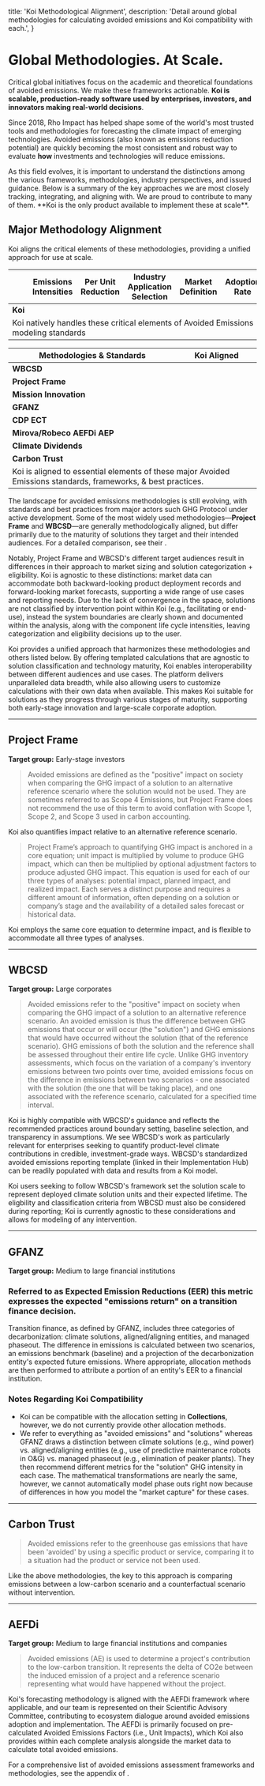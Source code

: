 
  title: 'Koi Methodological Alignment',
  description:
    'Detail around global methodologies for calculating avoided emissions and Koi compatibility with each.',
}

# Global Methodologies. At Scale.

<PageInformationalData lastModified={lastModified} />

Critical global initiatives focus on the academic and theoretical foundations of
avoided emissions. We make these frameworks actionable. **Koi is scalable,
production-ready software used by enterprises, investors, and innovators
making real-world decisions**.

Since 2018, Rho Impact has helped shape some of the world's most trusted tools and
methodologies for forecasting the climate impact of emerging technologies. Avoided
emissions (also known as emissions reduction potential) are quickly becoming the most
consistent and robust way to evaluate **how** investments and technologies will reduce emissions.

<Info>
As this field evolves, it is important to understand the distinctions
among the various frameworks, methodologies, industry perspectives, and issued guidance.
Below is a summary of the key approaches we are most closely tracking, integrating, and
aligning with. We are proud to contribute to many of them. **Koi is the only product
available to implement these at scale**.
</Info>

## Major Methodology Alignment
Koi aligns the critical elements of these methodologies, providing
a unified approach for use at scale.

<div className="mt-12 overflow-x-auto">
  <table className="koi-table min-w-full">
    <thead>
      <tr>
        <th className="text-right w-[10%] min-w-[80px]"></th>
        <th className="text-center w-[18%] min-w-[120px]">Emissions<br />Intensities</th>
        <th className="text-center w-[18%] min-w-[120px]">Per Unit<br />Reduction</th>
        <th className="text-center w-[18%] min-w-[140px]">Industry<br />Application Selection</th>
        <th className="text-center w-[18%] min-w-[120px]">Market<br />Definition</th>
        <th className="text-center w-[18%] min-w-[100px]">Adoption<br />Rate</th>
      </tr>
    </thead>
    <tbody className="text-center">
      <tr>
        <td className="text-right"><strong><i className="fak fa-koi-icon-flat text-koiOrange-400 mr-2"></i>Koi</strong></td>
        <td><i className="fas fa-check text-koiGreen-500"></i></td>
        <td><i className="fas fa-check text-koiGreen-500"></i></td>
        <td><i className="fas fa-check text-koiGreen-500"></i></td>
        <td><i className="fas fa-check text-koiGreen-500"></i></td>
        <td><i className="fas fa-check text-koiGreen-500"></i></td>
      </tr>
      <tr>
        <td colSpan="6" className="text-center">
          <span className="koi-docs-caption">
          Koi natively handles these critical elements of Avoided Emissions modeling standards
          </span>
        </td>
      </tr>
    </tbody>
  </table>
</div>

<div className="mt-12 overflow-x-auto">
  <table className="koi-table min-w-full">
    <thead>
      <tr>
        <th className="text-left max-w-[250px]">Methodologies &amp; Standards</th>
        <th className="text-center max-w-[120px]">Koi Aligned</th>
      </tr>
    </thead>
    <tbody>
      <tr>
        <td><strong>WBCSD</strong></td>
        <td className="text-center"><i className="fas fa-check text-koiGreen-500"></i></td>
      </tr>
      <tr>
        <td><strong>Project Frame</strong></td>
        <td className="text-center"><i className="fas fa-check text-koiGreen-500"></i></td>
      </tr>
      <tr>
        <td><strong>Mission Innovation</strong></td>
        <td className="text-center"><i className="fas fa-check text-koiGreen-500"></i></td>
      </tr>
      <tr>
        <td><strong>GFANZ</strong></td>
        <td className="text-center"><i className="fas fa-check text-koiGreen-500"></i></td>
      </tr>
      <tr>
        <td><strong>CDP ECT</strong></td>
        <td className="text-center"><i className="fas fa-check text-koiGreen-500"></i></td>
      </tr>
      <tr>
        <td><strong>Mirova/Robeco AEFDi AEP</strong></td>
        <td className="text-center"><i className="fas fa-check text-koiGreen-500"></i></td>
      </tr>
      <tr>
        <td><strong>Climate Dividends</strong></td>
        <td className="text-center"><i className="fas fa-check text-koiGreen-500"></i></td>
      </tr>
      <tr>
        <td><strong>Carbon Trust</strong></td>
        <td className="text-center"><i className="fas fa-check text-koiGreen-500"></i></td>
      </tr>
      <tr>
        <td colSpan="2" className="text-center">
          <span className="koi-docs-caption">
          Koi is aligned to essential elements of these major Avoided Emissions standards, frameworks, &amp; best practices.
          </span>
        </td>
      </tr>
    </tbody>
  </table>
</div>

The landscape for avoided emissions methodologies is still evolving, with standards and best practices from major actors such GHG Protocol under active development. Some of the most widely used methodologies—<strong>Project Frame</strong> and <strong>WBCSD</strong>—are generally methodologically aligned, but differ primarily due to the maturity of solutions they target and their intended audiences. For a detailed comparison, see their <ExternalLink url="https://www.wbcsd.org/resources/avoided-emissions-climate-investing-a-guide-for-investors-and-businesses/" target="_blank" rel="noopener noreferrer" linkText="Guide for Investors and Businesses" />.

Notably, Project Frame and WBCSD's different target audiences result in differences in their approach to market sizing and solution categorization + eligibility. Koi is agnostic to these distinctions:
market data can accommodate both backward-looking product deployment records and forward-looking market forecasts, supporting a wide range of use cases and reporting needs.
Due to the lack of convergence in the space, solutions are not classified by intervention point within Koi (e.g., facilitating or end-use), instead the system boundaries are clearly shown and documented within the analysis, along with the component life cycle intensities, leaving categorization and eligibility decisions up to the user.

Koi provides a unified approach that harmonizes these methodologies and others listed below. By offering templated calculations that are agnostic to solution classification and technology maturity, Koi enables interoperability between different audiences and use cases. The platform delivers unparalleled data breadth, while also allowing users to customize calculations with their own data when available. This makes Koi suitable for solutions as they progress through various stages of maturity, supporting both early-stage innovation and large-scale corporate adoption.

---


## Project Frame

<p><ExternalLink url="https://projectframe.how/methodology" target="_blank"
rel="noopener noreferrer" linkText="Project Frame Methodology" /></p>
<p><strong>Target group:</strong> Early-stage investors</p>
<PageInformationalData lastModified="2025-07-15" lastModifiedLabel="Last Reviewed:" className="my-0" />

> Avoided emissions are defined as the "positive" impact on society when comparing the GHG impact of a solution to an alternative
reference scenario where the solution would not be used. They are sometimes referred to as Scope 4 Emissions, but Project Frame does
not recommend the use of this term to avoid conflation with Scope 1, Scope 2, and Scope 3 used in carbon accounting.

Koi also quantifies impact relative to an alternative reference scenario.

> Project Frame’s approach to quantifying GHG impact is anchored in
a core equation; unit impact is multiplied by volume to produce GHG
impact, which can then be multiplied by optional adjustment factors to
produce adjusted GHG impact. This equation is used for each of our three types of analyses: potential
impact, planned impact, and realized impact. Each serves a distinct
purpose and requires a different amount of information, often depending
on a solution or company’s stage and the availability of a detailed sales
forecast or historical data.

Koi employs the same core equation to determine impact, and is flexible to accommodate all three types of analyses.

---

## WBCSD

<p><ExternalLink url="https://www.wbcsd.org/resources/guidance-on-avoided-emissions-helping-business-drive-innovations-and-scale-solutions-towards-net-zero/" target="_blank" rel="noopener noreferrer" linkText="WBCSD Guidance" /></p>
<p><ExternalLink url="https://www.wbcsd.org/avoided-emissions-implementation-hub/" target="_blank" rel="noopener noreferrer" linkText="WBCSD Implementation Hub" /></p>
<p><strong>Target group:</strong> Large corporates</p>
<PageInformationalData lastModified="2025-07-15" lastModifiedLabel="Last Reviewed:" className="my-0" />

> Avoided emissions refer to the "positive" impact on society when comparing the GHG
  impact of a solution to an alternative reference scenario. An avoided emission is thus
  the difference between GHG emissions that occur or will occur (the "solution") and
  GHG emissions that would have occurred without the solution (that of the reference
  scenario). GHG emissions of both the solution and the reference shall be assessed
  throughout their entire life cycle. Unlike GHG inventory assessments, which
  focus on the variation of a company's inventory emissions between two points over time,
  avoided emissions focus on the difference in emissions between two scenarios - one
  associated with the solution (the one that will be taking place), and one associated
  with the reference scenario, calculated for a specified time interval.

Koi is highly compatible with WBCSD's guidance and reflects the recommended
practices around boundary setting, baseline selection, and transparency in assumptions.
We see WBCSD's work as particularly relevant for enterprises seeking to quantify product-level
climate contributions in credible, investment-grade ways. WBCSD's standardized avoided emissions reporting template (linked in their Implementation Hub) can be readily populated with data and results from a Koi model.

Koi users seeking to follow WBCSD's framework set the solution scale to represent deployed climate solution units and their expected lifetime. The eligbility and classification criteria from WBCSD must also be considered during reporting; Koi is currently agnostic to these considerations and allows for modeling of any intervention.

---

## GFANZ

<p><ExternalLink url="https://assets.bbhub.io/company/sites/63/2024/09/Case-Studies-on-Transition-Finance-and-Decarbonization-Contribution-Methodologies-Sep-2024.pdf" target="_blank" rel="noopener noreferrer" linkText="GFANZ Methodology" /></p>
<p><strong>Target group:</strong> Medium to large financial institutions</p>
<PageInformationalData lastModified="2025-02-18" lastModifiedLabel="Last Reviewed:" className="my-0" />

### Referred to as **Expected Emission Reductions (EER)** this metric expresses the expected "emissions return" on a transition finance decision.
Transition finance, as defined by GFANZ, includes three categories of decarbonization: climate solutions, aligned/aligning entities,
and managed phaseout. The difference in emissions is calculated between two scenarios, an emissions benchmark (baseline) and a projection
of the decarbonization entity's expected future emissions. Where appropriate, allocation methods are then performed to attribute a portion of an
entity's EER to a financial institution.

### Notes Regarding Koi Compatibility

- Koi can be compatible with the allocation setting in **Collections**, however, we do not currently provide other allocation methods.
- We refer to everything as "avoided emissions" and "solutions" whereas GFANZ draws a distinction between climate solutions
(e.g., wind power) vs. aligned/aligning entities (e.g., use of predictive maintenance robots in O&G) vs. managed phaseout (e.g., elimination of peaker plants).
They then recommend different metrics for the "solution" GHG intensity in each case. The mathematical transformations are nearly the same,
however, we cannot automatically model phase outs right now because of differences in how you model the "market capture" for these cases.

---

## Carbon Trust

<p><ExternalLink url="https://www.carbontrust.com/what-we-do/net-zero-transition-planning-and-delivery/avoided-emissions" target="_blank" rel="noopener noreferrer" linkText="Carbon Trust Methodology" /></p>
<PageInformationalData lastModified="2025-02-18" lastModifiedLabel="Last Reviewed:" className="my-0" />

> Avoided emissions refer to the greenhouse gas emissions that have been 'avoided' by
  using a specific product or service, comparing
it to a situation had the product or service not been used.

Like the above methodologies, the key to this approach is comparing emissions between a low-carbon scenario and a counterfactual scenario without intervention.

---

## AEFDi

<p><ExternalLink url="https://aefdi.io/" target="_blank" rel="noopener noreferrer" linkText="AEFDi's AEP" /></p>
<p><strong>Target group:</strong> Medium to large financial institutions and companies</p>
<PageInformationalData lastModified="2025-02-21" lastModifiedLabel="Last Reviewed:" className="my-0" />

> Avoided emissions (AE) is used to determine a project's contribution to the low-carbon
  transition. It represents the delta of CO2e between the induced emission of a project
  and a reference scenario representing what would have happened without the project.

Koi's forecasting methodology is aligned with the AEFDi framework where applicable,
and our team is represented on their Scientific Advisory Committee, contributing to
ecosystem dialogue around avoided emissions adoption and implementation. The AEFDi is primarily focused on pre-calculated Avoided Emissions Factors (i.e., Unit Impacts), which Koi also provides within each complete analysis alongside the market data to calculate total avoided emissions.

<Info>
For a comprehensive list of avoided emissions assessment frameworks and methodologies, see the appendix of <ExternalLink url="https://www.wbcsd.org/resources/avoided-emissions-climate-investing-a-guide-for-investors-and-businesses/" target="_blank" rel="noopener noreferrer" linkText="Avoided Emissions & Climate Investing: A Guide for Investors and Businesses" />.
</Info>
